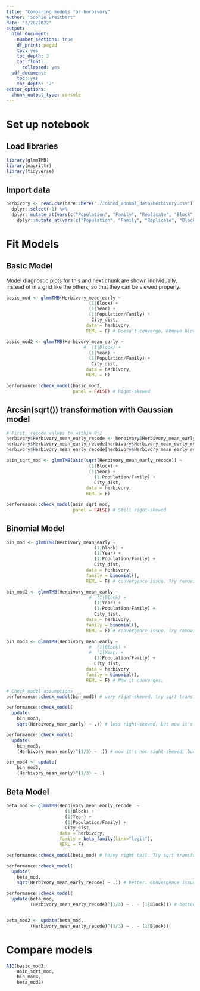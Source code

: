 ```yaml
---
title: "Comparing models for herbivory"
author: "Sophie Breitbart"
date: "3/28/2022"
output:
  html_document:
    number_sections: true
    df_print: paged
    toc: yes
    toc_depth: 3
    toc_float:
      collapsed: yes
  pdf_document:
    toc: yes
    toc_depth: '2'
editor_options: 
  chunk_output_type: console
---
```


# Set up notebook
## Load libraries

```r
library(glmmTMB)
library(magrittr)
library(tidyverse)
```

## Import data

```r
herbivory <- read.csv(here::here("./Joined_annual_data/herbivory.csv")) %>%
  dplyr::select(-1) %>%
  dplyr::mutate_at(vars(c("Population", "Family", "Replicate", "Block", "Year", "Transect_ID", "Urb_Rur")), as.character) %>%
    dplyr::mutate_at(vars(c("Population", "Family", "Replicate", "Block", "Year", "Transect_ID", "Urb_Rur")), as.factor)

```

# Fit Models
## Basic Model
Model diagnostic plots for this and next chunk are shown individually, instead of in a grid like the others, so that they can be viewed properly.
```r
basic_mod <- glmmTMB(Herbivory_mean_early ~
                               (1|Block) +
                               (1|Year) + 
                               (1|Population/Family) +
                                City_dist,
                              data = herbivory,
                              REML = F) # Doesn't converge. Remove block

basic_mod2 <- glmmTMB(Herbivory_mean_early ~
                             #  (1|Block) +
                               (1|Year) + 
                               (1|Population/Family) +
                                City_dist,
                              data = herbivory,
                              REML = F) 

performance::check_model(basic_mod2,
                         panel = FALSE) # Right-skewed
```

## Arcsin(sqrt()) transformation with Gaussian model

```r
# First, recode values to within 0:1
herbivory$Herbivory_mean_early_recode <- herbivory$Herbivory_mean_early
herbivory$Herbivory_mean_early_recode[herbivory$Herbivory_mean_early_recode == 1] <- 0.999999
herbivory$Herbivory_mean_early_recode[herbivory$Herbivory_mean_early_recode == 0] <- 0.000001

asin_sqrt_mod <- glmmTMB(asin(sqrt(Herbivory_mean_early_recode)) ~
                               (1|Block) +
                               (1|Year) + 
                                 (1|Population/Family) +
                                 City_dist,
                              data = herbivory,
                              REML = F)

performance::check_model(asin_sqrt_mod,
                         panel = FALSE) # Still right-skewed
```

## Binomial Model

```r
bin_mod <- glmmTMB(Herbivory_mean_early ~
                                 (1|Block) +
                                 (1|Year) + 
                                 (1|Population/Family) +
                                 City_dist,
                              data = herbivory,
                              family = binomial(),
                              REML = F) # convergence issue. Try removing block

bin_mod2 <- glmmTMB(Herbivory_mean_early ~
                               #  (1|Block) +
                                 (1|Year) + 
                                 (1|Population/Family) +
                                 City_dist,
                              data = herbivory,
                              family = binomial(),
                              REML = F) # convergence issue. Try removing block AND year

bin_mod3 <- glmmTMB(Herbivory_mean_early ~
                               #  (1|Block) +
                               #  (1|Year) + 
                                 (1|Population/Family) +
                                 City_dist,
                              data = herbivory,
                              family = binomial(),
                              REML = F) # Now it converges.

# Check model assumptions
performance::check_model(bin_mod3) # very right-skewed. try sqrt transformation

performance::check_model(
  update(
    bin_mod3,
    sqrt(Herbivory_mean_early) ~ .)) # less right-skewed, but now it's more left-skewed too. Try cube-root transformation

performance::check_model(
  update(
    bin_mod3,
    (Herbivory_mean_early)^(1/3) ~ .)) # now it's not right-skewed, but now it's even more left-skewed.

bin_mod4 <- update(
    bin_mod3,
    (Herbivory_mean_early)^(1/3) ~ .)

```

## Beta Model

```r
beta_mod <- glmmTMB(Herbivory_mean_early_recode  ~
                      (1|Block) +
                      (1|Year) +
                      (1|Population/Family) +
                      City_dist,
                    data = herbivory,
                    family = beta_family(link="logit"),
                    REML = F)

performance::check_model(beta_mod) # heavy right tail. Try sqrt transformation

performance::check_model(
  update(
    beta_mod,
    sqrt(Herbivory_mean_early_recode) ~ .)) # better. Convergence issue though. Try cube root transformation and remove block

performance::check_model(
  update(beta_mod,
         (Herbivory_mean_early_recode)^(1/3) ~ . - (1|Block))) # better


beta_mod2 <- update(beta_mod,
         (Herbivory_mean_early_recode)^(1/3) ~ . - (1|Block))

```

# Compare models

```r
AIC(basic_mod2,
    asin_sqrt_mod,
    bin_mod4,
    beta_mod2)
```

